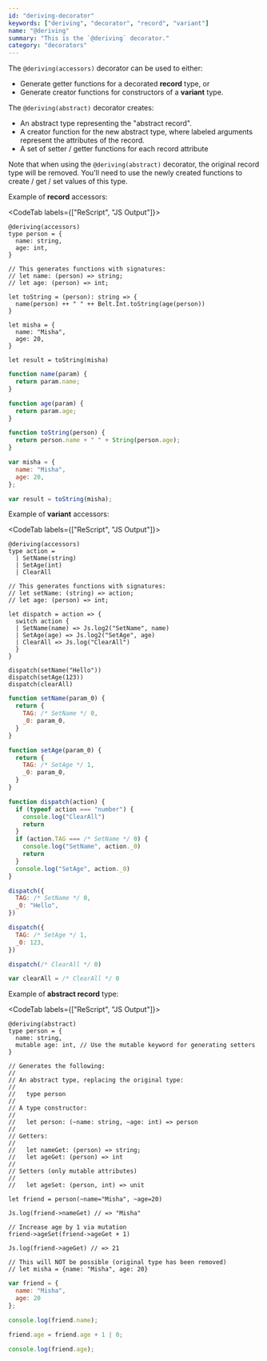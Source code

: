 ```yaml
---
id: "deriving-decorator"
keywords: ["deriving", "decorator", "record", "variant"]
name: "@deriving"
summary: "This is the `@deriving` decorator."
category: "decorators"
---
```


The `@deriving(accessors)` decorator can be used to either:

* Generate getter functions for a decorated **record** type, or 
* Generate creator functions for constructors of a **variant** type.

The `@deriving(abstract)` decorator creates:

* An abstract type representing the "abstract record".
* A creator function for the new abstract type, where labeled arguments represent the attributes of the record.
* A set of setter / getter functions for each record attribute

Note that when using the `@deriving(abstract)` decorator, the original record type will be removed.
You'll need to use the newly created functions to create / get / set values of this type.

Example of **record** accessors:

<CodeTab labels={["ReScript", "JS Output"]}>

```res
@deriving(accessors)
type person = {
  name: string,
  age: int,
}

// This generates functions with signatures:
// let name: (person) => string;
// let age: (person) => int;

let toString = (person): string => {
  name(person) ++ " " ++ Belt.Int.toString(age(person))
}

let misha = {
  name: "Misha",
  age: 20,
}

let result = toString(misha)
```

```js
function name(param) {
  return param.name;
}

function age(param) {
  return param.age;
}

function toString(person) {
  return person.name + " " + String(person.age);
}

var misha = {
  name: "Misha",
  age: 20,
};

var result = toString(misha);
```

</CodeTab>

Example of **variant** accessors:

<CodeTab labels={["ReScript", "JS Output"]}>

```res
@deriving(accessors)
type action =
  | SetName(string)
  | SetAge(int)
  | ClearAll

// This generates functions with signatures:
// let setName: (string) => action;
// let age: (person) => int;

let dispatch = action => {
  switch action {
  | SetName(name) => Js.log2("SetName", name)
  | SetAge(age) => Js.log2("SetAge", age)
  | ClearAll => Js.log("ClearAll")
  }
}

dispatch(setName("Hello"))
dispatch(setAge(123))
dispatch(clearAll)
```

```js
function setName(param_0) {
  return {
    TAG: /* SetName */ 0,
    _0: param_0,
  }
}

function setAge(param_0) {
  return {
    TAG: /* SetAge */ 1,
    _0: param_0,
  }
}

function dispatch(action) {
  if (typeof action === "number") {
    console.log("ClearAll")
    return
  }
  if (action.TAG === /* SetName */ 0) {
    console.log("SetName", action._0)
    return
  }
  console.log("SetAge", action._0)
}

dispatch({
  TAG: /* SetName */ 0,
  _0: "Hello",
})

dispatch({
  TAG: /* SetAge */ 1,
  _0: 123,
})

dispatch(/* ClearAll */ 0)

var clearAll = /* ClearAll */ 0
```

</CodeTab>

Example of **abstract record** type:

<CodeTab labels={["ReScript", "JS Output"]}>

```res
@deriving(abstract)
type person = {
  name: string,
  mutable age: int, // Use the mutable keyword for generating setters
}

// Generates the following:
//
// An abstract type, replacing the original type:
//
//   type person
//
// A type constructor:
//
//   let person: (~name: string, ~age: int) => person
//
// Getters:
//
//   let nameGet: (person) => string;
//   let ageGet: (person) => int
//
// Setters (only mutable attributes)
//
//   let ageSet: (person, int) => unit

let friend = person(~name="Misha", ~age=20)

Js.log(friend->nameGet) // => "Misha"

// Increase age by 1 via mutation
friend->ageSet(friend->ageGet + 1)

Js.log(friend->ageGet) // => 21

// This will NOT be possible (original type has been removed)
// let misha = {name: "Misha", age: 20}

```

```js
var friend = {
  name: "Misha",
  age: 20
};

console.log(friend.name);

friend.age = friend.age + 1 | 0;

console.log(friend.age);
```

</CodeTab>